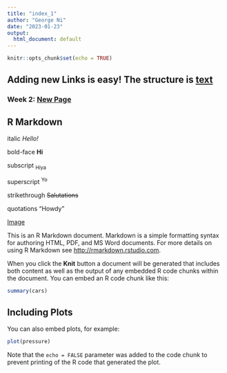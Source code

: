 ```yaml
---
title: "index_1"
author: "George Ni"
date: "2023-01-23"
output:
  html_document: default
---
```


```r
knitr::opts_chunk$set(echo = TRUE)
```
## Adding new Links is easy! The structure is [text](link)

### Week 2: [New Page](newpage.html)

## R Markdown

italic *Hello!*

bold-face **Hi**

subscript ~Hiya~

superscript ^Yo^

strikethrough ~~Salutations~~

quotations "Howdy"

[Image](~/OneDrive/Documents/R/TestRepo/docs/Axlotl.jpg)

This is an R Markdown document. Markdown is a simple formatting syntax for authoring HTML, PDF, and MS Word documents. For more details on using R Markdown see <http://rmarkdown.rstudio.com>.

When you click the **Knit** button a document will be generated that includes both content as well as the output of any embedded R code chunks within the document. You can embed an R code chunk like this:

```r
summary(cars)
```

## Including Plots

You can also embed plots, for example:

```r
plot(pressure)
```

Note that the `echo = FALSE` parameter was added to the code chunk to prevent printing of the R code that generated the plot.
